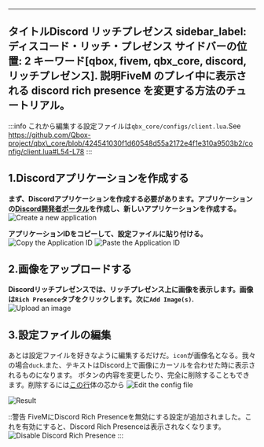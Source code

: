 ***

タイトルDiscord リッチプレゼンス
sidebar\_label: ディスコード・リッチ・プレゼンス
サイドバーの位置: 2
キーワード\[qbox, fivem, qbx\_core, discord, リッチプレゼンス].
説明FiveM のプレイ中に表示される discord rich presence を変更する方法のチュートリアル。
----------------------------------------------------------

:::info
これから編集する設定ファイルは`qbx_core/configs/client.lua`.See https://github.com/Qbox-project/qbx\_core/blob/424541030f1d60548d55a2172e4f1e310a9503b2/config/client.lua#L54-L78
:::

## 1.Discordアプリケーションを作成する

**まず、Discordアプリケーションを作成する必要があります。アプリケーションの[Discord開発者ポータル](https://discord.com/developers/applications)を作成し、新しいアプリケーションを作成する。**
![Create a new application](/img/discord/step_1.png)

**アプリケーションIDをコピーして、設定ファイルに貼り付ける。**
![Copy the Application ID](/img/discord/step_2.png)
![Paste the Application ID](/img/discord/step_3.png)

## 2.画像をアップロードする

**Discordリッチプレゼンスでは、リッチプレゼンス上に画像を表示します。画像は`Rich Presence`タブをクリックします。次に`Add Image(s)`.**
![Upload an image](/img/discord/step_4.png)

## 3.設定ファイルの編集

あとは設定ファイルを好きなように編集するだけだ。`icon`が画像名となる。我々の場合`duck`.また、テキストはDiscord上で画像にカーソルを合わせた時に表示されるものになります。
ボタンの内容を変更したり、完全に削除することもできます。削除するには[この行](https://github.com/Qbox-project/qbx_core/blob/424541030f1d60548d55a2172e4f1e310a9503b2/client/discord.lua#L17-L18)体の芯から
![Edit the config file](/img/discord/step_5.png)

![Result](/img/discord/result.png)

::警告
FiveMにDiscord Rich Presenceを無効にする設定が追加されました。これを有効にすると、Discord Rich Presenceは表示されなくなります。
![Disable Discord Rich Presence](/img/discord/warning.png)
:::
